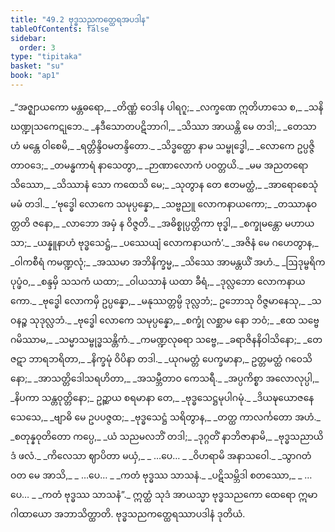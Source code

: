 ```yaml
---
title: "49.2 ဗုဒ္ဓသညကတ္ထေရအပဒါန"
tableOfContents: false
sidebar:
  order: 3
type: "tipitaka"
basket: "su"
book: "ap1"
---
```



<DynamicBreadcrumb />

<Division number="9" book="ap1">

<Paragraph number="6195" type="verses" book="ap1">
_“အဇ္ဈာယကော မန္တဓရော,_  
_တိဏ္ဏံ ဝေဒါန ပါရဂူ;_  
_လက္ခဏေ ဣတိဟာသေ စ,_  
_သနိဃဏ္ဍုသကေဋုဘေ._  

</Paragraph>

</Division>
<Division number="10" book="ap1">

<Paragraph number="6196" type="verses" book="ap1">
_နဒီသောတပဋိဘာဂါ,_  
_သိဿာ အာယန္တိ မေ တဒါ;_  
_တေသာဟံ မန္တေ ဝါစေမိ,_  
_ရတ္တိန္ဒိဝမတန္ဒိတော._  

</Paragraph>

</Division>
<Division number="11" book="ap1">

<Paragraph number="6197" type="verses" book="ap1">
_သိဒ္ဓတ္ထော နာမ သမ္ဗုဒ္ဓေါ,_  
_လောကေ ဥပ္ပဇ္ဇိ တာဝဒေ;_  
_တမန္ဓကာရံ နာသေတွာ,_  
_ဉာဏာလောကံ ပဝတ္တယိ._  

</Paragraph>

</Division>
<Division number="12" book="ap1">

<Paragraph number="6198" type="verses" book="ap1">
_မမ အညတရော သိဿော,_  
_သိဿာနံ သော ကထေသိ မေ;_  
_သုတွာန တေ ဧတမတ္ထံ,_  
_အာရောစေသုံ မမံ တဒါ._  

</Paragraph>

</Division>
<Division number="13" book="ap1">

<Paragraph number="6199" type="verses" book="ap1">
_‘ဗုဒ္ဓေါ လောကေ သမုပ္ပန္နော,_  
_သဗ္ဗညူ လောကနာယကော;_  
_တဿာနုဝတ္တတိ ဇနော,_  
_လာဘော အမှံ န ဝိဇ္ဇတိ._  

</Paragraph>

</Division>
<Division number="14" book="ap1">

<Paragraph number="6200" type="verses" book="ap1">
_အဓိစ္စုပ္ပတ္တိကာ ဗုဒ္ဓါ,_  
_စက္ခုမန္တော မဟာယသာ;_  
_ယန္နူနာဟံ ဗုဒ္ဓသေဋ္ဌံ,_  
_ပဿေယျံ လောကနာယကံ’._  

</Paragraph>

</Division>
<Division number="15" book="ap1">

<Paragraph number="6201" type="verses" book="ap1">
_အဇိနံ မေ ဂဟေတွာန,_  
_ဝါကစီရံ ကမဏ္ဍလုံ;_  
_အဿမာ အဘိနိက္ခမ္မ,_  
_သိဿေ အာမန္တယိံ အဟံ._  

</Paragraph>

</Division>
<Division number="16" book="ap1">

<Paragraph number="6202" type="verses" book="ap1">
_ဩဒုမ္ဗရိကပုပ္ဖံဝ,_  
_စန္ဒမှိ သသကံ ယထာ;_  
_ဝါယသာနံ ယထာ ခီရံ,_  
_ဒုလ္လဘော လောကနာယကော._  

</Paragraph>

</Division>
<Division number="17" book="ap1">

<Paragraph number="6203" type="verses" book="ap1">
_ဗုဒ္ဓေါ လောကမှိ ဥပ္ပန္နော,_  
_မနုဿတ္တမ္ပိ ဒုလ္လဘံ;_  
ဥဘောသု ဝိဇ္ဇမာနေသု,_  
_သဝနဉ္စ သုဒုလ္လဘံ._  

</Paragraph>

</Division>
<Division number="18" book="ap1">

<Paragraph number="6204" type="verses" book="ap1">
_ဗုဒ္ဓေါ လောကေ သမုပ္ပန္နော,_  
_စက္ခုံ လစ္ဆာမ နော ဘဝံ;_  
_ဧထ သဗ္ဗေ ဂမိဿာမ,_  
_သမ္မာသမ္ဗုဒ္ဓသန္တိကံ._  

</Paragraph>

</Division>
<Division number="19" book="ap1">

<Paragraph number="6205" type="verses" book="ap1">
_ကမဏ္ဍလုဓရာ သဗ္ဗေ,_  
_ခရာဇိနနိဝါသိနော;_  
_တေ ဇဋာ ဘာရဘရိတာ,_  
_နိက္ခမုံ ဝိပိနာ တဒါ._  

</Paragraph>

</Division>
<Division number="20" book="ap1">

<Paragraph number="6206" type="verses" book="ap1">
_ယုဂမတ္တံ ပေက္ခမာနာ,_  
ဥတ္တမတ္ထံ ဂဝေသိနော;_  
_အာသတ္တိဒေါသရဟိတာ,_  
_အသမ္ဘီတာဝ ကေသရီ._  

</Paragraph>

</Division>
<Division number="21" book="ap1">

<Paragraph number="6207" type="verses" book="ap1">
_အပ္ပကိစ္စာ အလောလုပ္ပါ,_  
_နိပကာ သန္တဝုတ္တိနော;_  
ဥဉ္ဆာယ စရမာနာ တေ,_  
_ဗုဒ္ဓသေဋ္ဌမုပါဂမုံ._  

</Paragraph>

</Division>
<Division number="22" book="ap1">

<Paragraph number="6208" type="verses" book="ap1">
_ဒိယဍ္ဎယောဇနေ သေသေ,_  
_ဗျာဓိ မေ ဥပပဇ္ဇထ;_  
_ဗုဒ္ဓသေဋ္ဌံ သရိတွာန,_  
_တတ္ထ ကာလင်္ကတော အဟံ._  

</Paragraph>

</Division>
<Division number="23" book="ap1">

<Paragraph number="6209" type="verses" book="ap1">
_စတုန္နဝုတိတော ကပ္ပေ,_  
_ယံ သညမလဘိံ တဒါ;_  
_ဒုဂ္ဂတိံ နာဘိဇာနာမိ,_  
_ဗုဒ္ဓသညာယိဒံ ဖလံ._  

</Paragraph>

</Division>
<Division number="24" book="ap1">

<Paragraph number="6210" type="verses" book="ap1">
_ကိလေသာ ဈာပိတာ မယှံ,_  
_ …ပေ… _  
_ဝိဟရာမိ အနာသဝေါ._  

</Paragraph>

</Division>
<Division number="25" book="ap1">

<Paragraph number="6211" type="verses" book="ap1">
_သွာဂတံ ဝတ မေ အာသိ,_  
_ …ပေ… _  
_ကတံ ဗုဒ္ဓဿ သာသနံ._  

</Paragraph>

</Division>
<Division number="26" book="ap1">

<Paragraph number="6212" type="verses" book="ap1">
_ပဋိသမ္ဘိဒါ စတဿော,_  
_ …ပေ… _  
_ကတံ ဗုဒ္ဓဿ သာသနံ”._  

</Paragraph>

<Paragraph number="6213" book="ap1">
ဣတ္ထံ သုဒံ အာယသ္မာ ဗုဒ္ဓသညကော ထေရော ဣမာ ဂါထာယော အဘာသိတ္ထာတိ.

</Paragraph>
</Division>

<Paragraph number="6214" type="center" book="ap1">
ဗုဒ္ဓသညကတ္ထေရဿာပဒါနံ ဒုတိယံ.
</Paragraph>